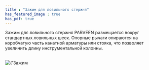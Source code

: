 ```yaml
---
title : "Зажим для ловильного стержня"
has_featured_image : true
has_pdf: true
---
```


Зажим для ловильного стержня PARVEEN размещается вокруг стандартных ловильных шеек. Опорные рычаги опираются на коробчатую часть канатной арматуры или стояка, что позволяет увеличить длину инструментальной колонны.

<br />
<Image src={image} alt={'Зажим для ловильного стержня'} />